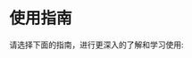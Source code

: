 
# 使用指南

请选择下面的指南，进行更深入的了解和学习使用:

<Cards>
  <Cards.Card
    title="Loader →"
    href="/zh/docs/guide/loader"
  />
  <Cards.Card
    title="Server →"
    href="/zh/docs/guide/server"
  />
  <Cards.Card
    title="Client →"
    href="/zh/docs/guide/client"
  />
  <Cards.Card
    title="Config →"
    href="/zh/docs/guide/config"
  />
  <Cards.Card
    title="Metadata →"
    href="/zh/docs/guide/metadata"
  />
  <Cards.Card
    title="Async Stream →"
    href="/zh/docs/guide/async-stream"
  />
  <Cards.Card
    title="Stream →"
    href="/zh/docs/guide/stream"
  />
  <Cards.Card
    title="Credentials →"
    href="/zh/docs/guide/credentials"
  />
  <Cards.Card
    title="Status →"
    href="/zh/docs/guide/status"
  />
  <Cards.Card
    title="Error →"
    href="/zh/docs/guide/error"
  />
</Cards>
